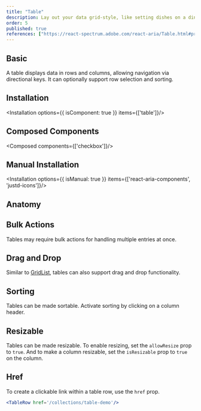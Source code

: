```yaml
---
title: "Table"
description: Lay out your data grid-style, like setting dishes on a dinner table clear and organized, perfect for comparison and review.
order: 5
published: true
references: ["https://react-spectrum.adobe.com/react-aria/Table.html#props"]
---
```


## Basic
A table displays data in rows and columns, allowing navigation via directional keys. It can optionally support row selection and sorting.
<How isCenter={false} withNoPadding toUse="collections/table/table-demo" />

## Installation
<Installation options={{ isComponent: true }} items={['table']}/>

## Composed Components
<Composed components={['checkbox']}/>

## Manual Installation
<Installation options={{ isManual: true }} items={['react-aria-components', 'justd-icons']}/>

<SourceCode toShow='table'/>

## Anatomy
<Anatomy show='table-anatomy'/>

## Bulk Actions
Tables may require bulk actions for handling multiple entries at once.
<How isCenter={false} withNoPadding toUse="collections/table/table-bulk-demo" />

## Drag and Drop
Similar to [GridList](/docs/components/collections/grid-list), tables can also support drag and drop functionality.
<How isCenter={false} withNoPadding toUse="collections/table/table-drag-demo" />

## Sorting
Tables can be made sortable. Activate sorting by clicking on a column header.
<How isCenter={false} withNoPadding toUse="collections/table/table-sorting-demo" />

## Resizable
Tables can be made resizable. To enable resizing, set the `allowResize` prop to `true`. And to make a column resizable, set the `isResizable` prop to `true` on the column.
<How isCenter={false} withNoPadding toUse="collections/table/table-resize-demo" />

## Href
To create a clickable link within a table row, use the `href` prop.

```jsx
<TableRow href='/collections/table-demo'/>
```
